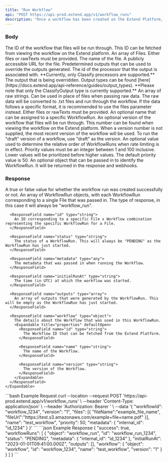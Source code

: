 ```yaml
---
title: "Run Workflow"
api: "POST https://api-prod.extend.app/v1/workflow_runs"
description: "Once a workflow has been created on the Extend Platform, this endpoint can be used to send file(s) to be run."
---
```


### Body

<ParamField body="workflowId" type="string" required>
  The ID of the workflow that files will be run through. This ID can be fetched
  from viewing the workflow on the Extend platform.
</ParamField>

<ResponseField name="files" type="File[]">
  An array of Files. Either files or rawTexts must be provided.
  <ResponseField name="File" type="File">
    <Expandable title="properties" defaultOpen>
      <ResponseField name="fileName" type="string" required>
        The name of the file.
      </ResponseField>
      <ResponseField name="fileUrl" type="string" required>
        A publicly accessible URL for the file.
      </ResponseField>
      <ResponseField name="outputs" type="Output[]" optional>
        Predetermined outputs that can be used to override the outputs
        generated.
      </ResponseField>
      <ResponseField name="Output" type="Output">
        <Expandable title="properties" defaultOpen>
          <ResponseField name="processorId" type="string" required>
            The id of the processor that the output is associated with.
            **Currently, only Classify processors are supported.**
          </ResponseField>
          <ResponseField name="output" type="object" required>
            The output that is being overridden. Output types can be found
            [here](https://docs.extend.app/api-reference/guides/output_types).
            **Please note that only the ClassifyOutput type is currently
            supported.**
          </ResponseField>
        </Expandable>
      </ResponseField>
    </Expandable>
  </ResponseField>
</ResponseField>

<ParamField body="rawTexts" type="string[]">
  An array of raw strings. Can be used in place of files when passing raw data.
  The raw data will be converted to .txt files and run through the workflow. If
  the data follows a specific format, it is recommended to use the files
  parameter instead. Either files or rawTexts must be provided.
</ParamField>

<ParamField body="name" type="string">
  An optional name that can be assigned to a specific WorkflowRun.
</ParamField>

<ParamField body="version" type="string">
  An optional version of the workflow that files will be run through. This
  number can be found when viewing the workflow on the Extend platform. When a
  version number is not supplied, the most recent version of the workflow will
  be used. To run the "draft" version of a workflow, use "draft" as the version.
</ParamField>

<ParamField body="priority" type="number">
  An optional value used to determine the relative order of WorkflowRuns when
  rate limiting is in effect. Priority values must be an integer between 1 and
  100 inclusive. Lower values will be prioritized before higher values. The
  default priority value is 50.
</ParamField>

<ParamField body="metadata" type="any">
  An optional object that can be passed in to identify the WorkflowRun. It will
  be returned in the response and webhooks.
</ParamField>

### Response

<ResponseField name="success" type="boolean">
  A true or false value for whether the workflow run was created successfully or
  not.
</ResponseField>

<ResponseField name="workflowRuns" type="WorkflowRun[]">
  An array of WorkflowRun objects, with each WorkflowRun corresponding to a
  single File that was passed in.
  <ResponseField name="WorkflowRun" type="object">
    <Expandable title="properties" defaultOpen>
      <ResponseField name="object" type="string">
        The type of response, in this case it will always be "workflow_run".
      </ResponseField>

      <ResponseField name="id" type="string">
        An ID corresponding to a specific File x Workflow combination representing the specific WorkflowRun for a File.
      </ResponseField>

      <ResponseField name="status" type="string">
        The status of a WorkflowRun. This will always be "PENDING" as the WorkflowRun has just started.
      </ResponseField>

      <ResponseField name="metadata" type="any">
        The metadata that was passed in when running the Workflow.
      </ResponseField>

      <ResponseField name="initialRunAt" type="string">
        The time (in UTC) at which the workflow was started.
      </ResponseField>

      <ResponseField name="outputs" type="array">
        An array of outputs that were generated by the WorkflowRun. This will be empty as the WorkflowRun has just started.
      </ResponseField>

      <ResponseField name="workflow" type="object">
        The details about the Workflow that was used in this WorkflowRun.
        <Expandable title="properties" defaultOpen>
          <ResponseField name="id" type="string">
            The Workflow ID that can be fetched from the Extend Platform.
          </ResponseField>

          <ResponseField name="name" type="string">
            The name of the Workflow.
          </ResponseField>

          <ResponseField name="version" type="string">
            The version of the Workflow.
          </ResponseField>
        </Expandable>
      </ResponseField>
    </Expandable>

  </ResponseField>
</ResponseField>

<RequestExample>
```bash Example Request
curl --location --request POST 'https://api-prod.extend.app/v1/workflow_runs' \
--header 'Content-Type: application/json' \
--header 'Authorization: Bearer <API_TOKEN>' \
--data '{
    "workflowId": "workflow_1234",
    "version": "1",
    "files": [{
      "fileName":"example_file_name",
      "fileUrl":"https://test.s3.amazonaws.com/example+file+name.pdf"
    }],
    "name": "test_workflow",
    "priority": 50,
    "metadata": {
      "internal_id": "id_1234"
    }
}'
```
</RequestExample>

<ResponseExample>
```json Example Response
{
  "success": true,
  "workflowRuns": [
    {
      "object": "workflow_run",
      "id": "workflow_run_1234",
      "status": "PENDING",
      "metadata": {
        "internal_id": "id_1234"
      },
      "initialRunAt": "2023-01-01T09:41:00.000Z",
      "outputs": [],
      "workflow": {
        "object": "workflow",
        "id": "workflow_1234",
        "name": "test_workflow",
        "version": "1"
      }
    }
  ]
}
```
</ResponseExample>

